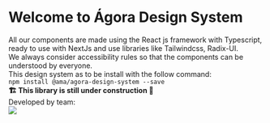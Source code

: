 
<Meta title="Documentation/Welcome" />

<h1 className="font-monospace text-headings-lg-strong">Welcome to Ágora Design System</h1>

<section>
  <div>
    All our components are made using the React js framework with Typescript, ready to use with NextJs and use libraries like Tailwindcss,
    Radix-UI.
  </div>
  <div>We always consider accessibility rules so that the components can be understood by everyone.</div>
  <div>This design system as to be install with the follow command:</div>
  <code>npm install @ama/agora-design-system --save</code>
</section>

<div>
  <b>🏗️ This library is still under construction 🚧</b>
</div>

<div>
  <div> Developed by team: </div>
  <a href="https://ticapp.gov.pt/pt/" title="Ticapp site">
    <img src="/logo_ticapp.png" style={{ width: '100px' }} />
  </a>
</div>
